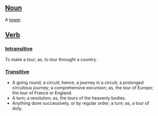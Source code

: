 ==[[Noun]]==
A [[tower]].

==[[Verb]]==

===[[Intransitive]]===

To make a tour; as, to tour throught a country.

===[[Transitive]]===

* A going round; a circuit; hence, a journey in a circuit; a prolonged circuitous journey; a comprehensive excursion; as, the tour of Europe; the tour of France or England.
* A turn; a revolution; as, the tours of the heavenly bodies.
* Anything done successively, or by regular order; a turn; as, a tour of duty.